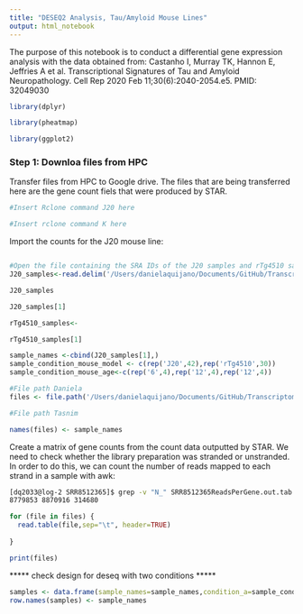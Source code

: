 ```yaml
---
title: "DESEQ2 Analysis, Tau/Amyloid Mouse Lines"
output: html_notebook
---
```


The purpose of this notebook is to conduct a differential gene expression analysis with the data obtained from:
Castanho I, Murray TK, Hannon E, Jeffries A et al. Transcriptional Signatures of Tau and Amyloid Neuropathology. Cell Rep 2020 Feb 11;30(6):2040-2054.e5. PMID: 32049030

```r

library(dplyr)

library(pheatmap)

library(ggplot2)
```



### Step 1: Downloa files from HPC
Transfer files from HPC to Google drive. The files that are being transferred here are the gene count fiels that were produced by STAR. 

```bash
#Insert Rclone command J20 here
```
```bash
#Insert rclone command K here
```


Import the counts for the J20 mouse line:


```r

```

```r
#Open the file containing the SRA IDs of the J20 samples and rTg4510 samples
J20_samples<-read.delim('/Users/danielaquijano/Documents/GitHub/Transcriptomics-Final-Project-/Data_Retrieval/SRR_Acc_List_J20_6m_12m.txt',header=FALSE)

```
```r
J20_samples
```
```r
J20_samples[1]
```


```r
rTg4510_samples<-
```
```r
rTg4510_samples[1]
```

```r

sample_names <-cbind(J20_samples[1],)
sample_condition_mouse_model <- c(rep('J20',42),rep('rTg4510',30))
sample_condition_mouse_age<-c(rep('6',4),rep('12',4),rep('12',4))
```

```r
#File path Daniela
files <- file.path('/Users/danielaquijano/Documents/GitHub/Transcriptomics-Final-Project/source_files',paste(sample_names,"ReadsPerGene.out.tab",sep=""))
```

```r
#File path Tasnim


```

```r
names(files) <- sample_names
```


Create a matrix of gene counts from the count data outputted by STAR. We need to check whether the library preparation was stranded or unstranded. In order to do this, we can count the number of reads mapped to each strand in a sample with awk:

```bash
[dq2033@log-2 SRR8512365]$ grep -v "N_" SRR8512365ReadsPerGene.out.tab | awk '{unst+=$2;forw+=$3;rev+=$4}END{print unst,forw,rev}'
8779853 8870916 314680
```

```r
for (file in files) {
  read.table(file,sep="\t", header=TRUE)
  
}
```

```r
print(files)
```

***** check design for deseq with two conditions *****
```r

samples <- data.frame(sample_names=sample_names,condition_a=sample_condition_mouse_model, condition_b=sample_condition_mouse_age)
row.names(samples) <- sample_names
```

